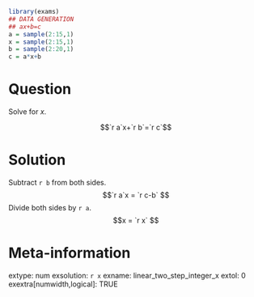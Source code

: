 ```r
library(exams)
## DATA GENERATION
## ax+b=c
a = sample(2:15,1)
x = sample(2:15,1)
b = sample(2:20,1)
c = a*x+b
```

Question
========

Solve for $x$.

$$`r a`x+`r b`=`r c`$$

Solution
========

Subtract `r b` from both sides.
$$`r a`x = `r c-b` $$
Divide both sides by `r a`.
$$x = `r x` $$


Meta-information
============
extype: num
exsolution: `r x`
exname: linear_two_step_integer_x
extol: 0
exextra[numwidth,logical]: TRUE
